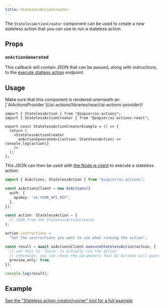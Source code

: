 ```yaml
---
title: StatelessActionCreator
---
```


The `StatelessActionCreator` component can be used to create a new stateless action that you can use to run a stateless action.

## Props

### `onActionGenerated`

This callback will contain JSON that can be passed, along with instructions, to the [execute statless action](/ai-actions/how-tos/stateless/run-stateless-action) endpoint.

## Usage

<Warning>
  Make sure that this component is rendered unerneath an
  [`AiActionsProvider`](/ai-actions/libraries/react/ai-actions-provider)!
</Warning>

```tsx stateless-action-creator.tsx
import { StatelessAction } from "@zapier/ai-actions";
import { StatelessActionCreator } from "@zapier/ai-actions-react";

export const StatelessActionCreatorExample = () => {
  return (
    <StatelessActionCreator
      onActionGenerated={(action: StatelessAction) => console.log(action)}
    />
  );
};
```

This JSON can then be used with [the Node.js client](/ai-actions/libraries/nodejs/getting-started) to execute a stateless action:

```ts execute-stateless-action.ts
import { AiActions, StatelessAction } from "@zapier/ai-actions";

const aiActionsClient = new AiActions({
  auth: {
    apiKey: "sk-YOUR_API_KEY",
  },
});

const action: StatelessAction = {
  // JSON from the StatelessActionCreator
};

action.instructions =
  "Set the instructions you want to use when running the action";

const result = await aiActionsClient.executeStatelessAction(action, {
  // set this to `false` to actually run the action
  // otherwise, you can check the parameters that AI Actions will guess
  preview_only: true,
});

console.log(result);
```

## Example

[See the "Stateless action creator/runner" tool for a full example](/ai-actions/tools/stateless-action)
